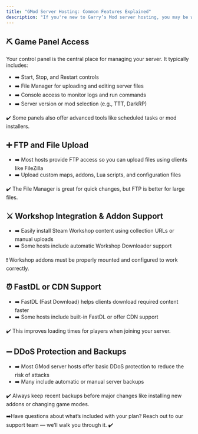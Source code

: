 ```yaml
---
title: "GMod Server Hosting: Common Features Explained"
description: "If you're new to Garry’s Mod server hosting, you may be wondering what tools and features are included with a hosting plan. This article breaks down the most common features you’ll use to manage and customize your GMod server."
---
```


## ⛏️ Game Panel Access

Your control panel is the central place for managing your server. It typically includes:

- ➡️ Start, Stop, and Restart controls
- ➡️ File Manager for uploading and editing server files
- ➡️ Console access to monitor logs and run commands
- ➡️ Server version or mod selection (e.g., TTT, DarkRP)

✔️ Some panels also offer advanced tools like scheduled tasks or mod installers.

## ➕ FTP and File Upload

- ➡️ Most hosts provide FTP access so you can upload files using clients like FileZilla
- ➡️ Upload custom maps, addons, Lua scripts, and configuration files

✔️ The File Manager is great for quick changes, but FTP is better for large files.

## ⚔️ Workshop Integration & Addon Support

- ➡️ Easily install Steam Workshop content using collection URLs or manual uploads
- ➡️ Some hosts include automatic Workshop Downloader support

❗ Workshop addons must be properly mounted and configured to work correctly.

## ⏰ FastDL or CDN Support

- ➡️ FastDL (Fast Download) helps clients download required content faster
- ➡️ Some hosts include built-in FastDL or offer CDN support

✔️ This improves loading times for players when joining your server.

## ➖ DDoS Protection and Backups

- ➡️ Most GMod server hosts offer basic DDoS protection to reduce the risk of attacks
- ➡️ Many include automatic or manual server backups

✔️ Always keep recent backups before major changes like installing new addons or changing game modes.

➡️Have questions about what’s included with your plan? Reach out to our support team — we’ll walk you through it. ✔️